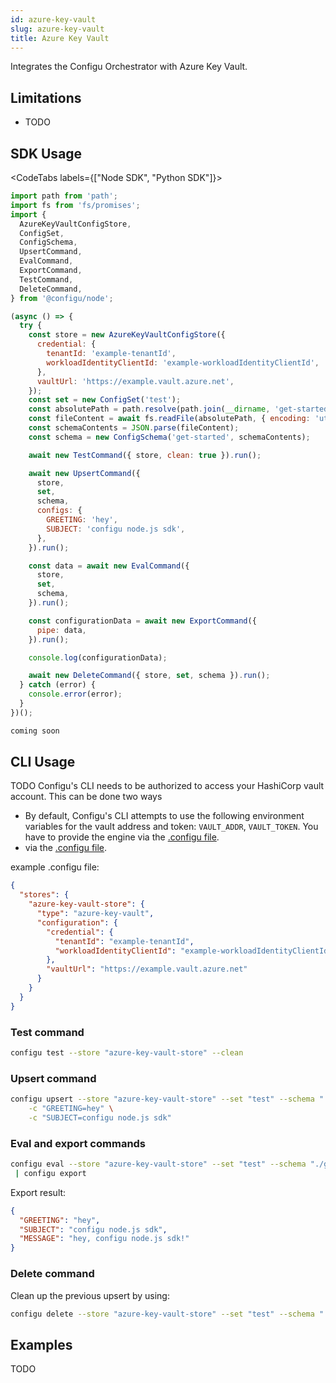 ```yaml
---
id: azure-key-vault
slug: azure-key-vault
title: Azure Key Vault
---
```


Integrates the Configu Orchestrator with Azure Key Vault.

## Limitations

<Admonition type="info">

- TODO

</Admonition>

## SDK Usage

<CodeTabs labels={["Node SDK", "Python SDK"]}>

```js
import path from 'path';
import fs from 'fs/promises';
import {
  AzureKeyVaultConfigStore,
  ConfigSet,
  ConfigSchema,
  UpsertCommand,
  EvalCommand,
  ExportCommand,
  TestCommand,
  DeleteCommand,
} from '@configu/node';

(async () => {
  try {
    const store = new AzureKeyVaultConfigStore({
      credential: {
        tenantId: 'example-tenantId',
        workloadIdentityClientId: 'example-workloadIdentityClientId',
      },
      vaultUrl: 'https://example.vault.azure.net',
    });
    const set = new ConfigSet('test');
    const absolutePath = path.resolve(path.join(__dirname, 'get-started.cfgu.json'));
    const fileContent = await fs.readFile(absolutePath, { encoding: 'utf8' });
    const schemaContents = JSON.parse(fileContent);
    const schema = new ConfigSchema('get-started', schemaContents);

    await new TestCommand({ store, clean: true }).run();

    await new UpsertCommand({
      store,
      set,
      schema,
      configs: {
        GREETING: 'hey',
        SUBJECT: 'configu node.js sdk',
      },
    }).run();

    const data = await new EvalCommand({
      store,
      set,
      schema,
    }).run();

    const configurationData = await new ExportCommand({
      pipe: data,
    }).run();

    console.log(configurationData);

    await new DeleteCommand({ store, set, schema }).run();
  } catch (error) {
    console.error(error);
  }
})();
```

```python
coming soon
```

</CodeTabs>

## CLI Usage

TODO
Configu's CLI needs to be authorized to access your HashiCorp vault account. This can be done two ways

- By default, Configu's CLI attempts to use the following environment variables for the vault address and token: `VAULT_ADDR`, `VAULT_TOKEN`. You have to provide the engine via the [.configu file](../cli-config).
- via the [.configu file](../cli-config).

example .configu file:

```json
{
  "stores": {
    "azure-key-vault-store": {
      "type": "azure-key-vault",
      "configuration": {
        "credential": {
          "tenantId": "example-tenantId",
          "workloadIdentityClientId": "example-workloadIdentityClientId"
        },
        "vaultUrl": "https://example.vault.azure.net"
      }
    }
  }
}
```

### Test command

```bash
configu test --store "azure-key-vault-store" --clean
```

### Upsert command

```bash
configu upsert --store "azure-key-vault-store" --set "test" --schema "./get-started.cfgu.json" \
    -c "GREETING=hey" \
    -c "SUBJECT=configu node.js sdk"
```

### Eval and export commands

```bash
configu eval --store "azure-key-vault-store" --set "test" --schema "./get-started.cfgu.json" \
 | configu export
```

Export result:

```json
{
  "GREETING": "hey",
  "SUBJECT": "configu node.js sdk",
  "MESSAGE": "hey, configu node.js sdk!"
}
```

### Delete command

Clean up the previous upsert by using:

```bash
configu delete --store "azure-key-vault-store" --set "test" --schema "./get-started.cfgu.json"
```

## Examples

TODO
